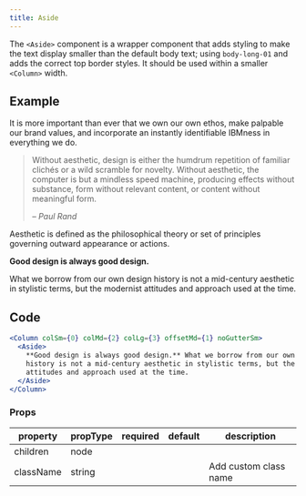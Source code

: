 ```yaml
---
title: Aside
---
```


<PageDescription>

The `<Aside>` component is a wrapper component that adds styling to make the text display smaller than the default body text; using `body-long-01` and adds the correct top border styles. It should be used within a smaller `<Column>` width.

</PageDescription>

## Example

<Row>
<Column colMd={5} colLg={7} className="bx--type-expressive-heading-03">

It is more important than ever that we own our own ethos, make palpable our brand values, and incorporate an instantly identifiable IBMness in everything we do.

> Without aesthetic, design is either the humdrum repetition of familiar clichés or a wild scramble for novelty. Without aesthetic, the computer is but a mindless speed machine, producing effects without substance, form without relevant content, or content without meaningful form.
>
> <cite>– Paul Rand</cite>

Aesthetic is defined as the philosophical theory or set of principles governing outward appearance or actions.

</Column>
<Column colSm={0} colMd={2} colLg={3} offsetMd={1} noGutterSm>
<Aside>

**Good design is always good design.**

What we borrow from our own design history is not a mid-century aesthetic in stylistic terms, but the modernist attitudes and approach used at the time.

</Aside>

</Column>
</Row>

## Code

```jsx https://github.com/carbon-design-system/gatsby-theme-carbon/tree/master/packages/gatsby-theme-carbon/src/components/Aside
<Column colSm={0} colMd={2} colLg={3} offsetMd={1} noGutterSm>
  <Aside>
    **Good design is always good design.** What we borrow from our own design
    history is not a mid-century aesthetic in stylistic terms, but the modernist
    attitudes and approach used at the time.
  </Aside>
</Column>
```

### Props

| property  | propType | required | default | description           |
| --------- | -------- | -------- | ------- | --------------------- |
| children  | node     |          |         |                       |
| className | string   |          |         | Add custom class name |
